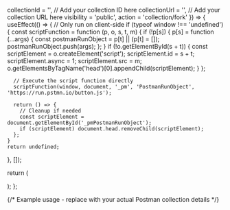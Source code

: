 
  collectionId = '', // Add your collection ID here
  collectionUrl = '', // Add your collection URL here
  visibility = 'public', 
  action = 'collection/fork'
}) => {
  useEffect(() => {
    // Only run on client-side
    if (typeof window !== 'undefined') {
      const scriptFunction = function (p, o, s, t, m) {
        if (!p[s]) {
          p[s] = function (...args) { 
            const postmanRunObject = p[t] || (p[t] = []);
            postmanRunObject.push(args); 
          };
        }
        if (!o.getElementById(s + t)) {
          const scriptElement = o.createElement('script');
          scriptElement.id = s + t;
          scriptElement.async = 1;
          scriptElement.src = m;
          o.getElementsByTagName('head')[0].appendChild(scriptElement);
        }
      };
      
      // Execute the script function directly
      scriptFunction(window, document, '_pm', 'PostmanRunObject', 'https://run.pstmn.io/button.js');
      
      return () => {
        // Cleanup if needed
        const scriptElement = document.getElementById('_pmPostmanRunObject');
        if (scriptElement) document.head.removeChild(scriptElement);
      };
    }
    return undefined;
  }, []);

  return (
    <div className="my-4">
      <div 
        className="postman-run-button"
        data-postman-action={action}
        data-postman-visibility={visibility}
        data-postman-var-1={collectionId}
        data-postman-collection-url={collectionUrl}
      />
    </div>
  );
};

{/* Example usage - replace with your actual Postman collection details */}
<PostmanRunButton 
  collectionId="123456-abcd-efgh-ijkl" 
  collectionUrl="entityId=123456-abcd-efgh-ijkl&entityType=collection&workspaceId=abcdef-1234-5678"
/> 